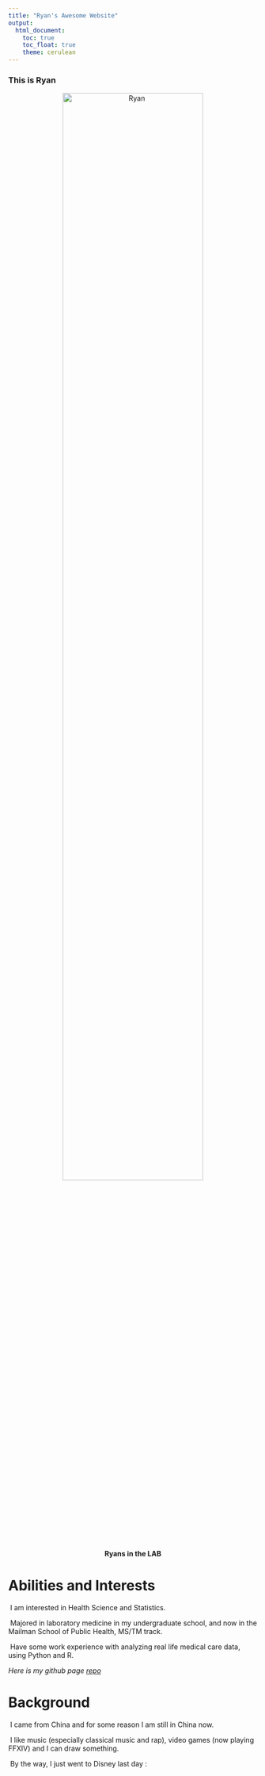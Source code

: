 ```yaml
---
title: "Ryan's Awesome Website"
output: 
  html_document:
    toc: true
    toc_float: true
    theme: cerulean
---
```


### This is Ryan
<p class="aligncenter">
  <img src="./pic/Ryan.jpg" alt="Ryan" style = "width:75%" />
  </p>
  <style>
.aligncenter {
    text-align: center;
}
</style>
<center><b>Ryans in the LAB</b></center>

# Abilities and Interests
\ I am interested in Health Science and Statistics.

\ Majored in laboratory medicine in my undergraduate school, and now in the Mailman School of Public Health, MS/TM track.

\ Have some work experience with analyzing real life medical care data, using Python and R. 

_Here is my github page _
_[repo](https://github.com/MefiMefi)_

# Background
\ I came from China and for some reason I am still in China now.

\ I like music (especially classical music and rap), video games (now playing FFXIV) and I can draw something.

\ By the way, I just went to Disney last day :